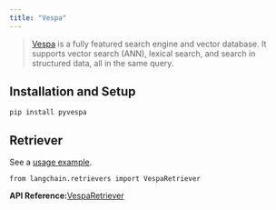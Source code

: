 ```yaml
---
title: "Vespa"
---
```


> [Vespa](https://vespa.ai/) is a fully featured search engine and vector database. It supports vector search (ANN), lexical search, and search in structured data, all in the same query.

## Installation and Setup

```
pip install pyvespa
```

## Retriever

See a [usage example](/oss/integrations/retrievers/vespa).

```
from langchain.retrievers import VespaRetriever
```

**API Reference:**[VespaRetriever](https://python.langchain.com/api_reference/community/retrievers/langchain_community.retrievers.vespa_retriever.VespaRetriever.html)

